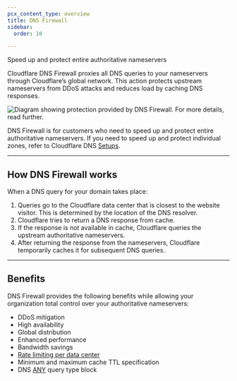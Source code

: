 ```yaml
---
pcx_content_type: overview
title: DNS Firewall
sidebar:
  order: 10

---
```



<Description>

Speed up and protect entire authoritative nameservers
</Description>

<Plan type="ent-add-on" />

Cloudflare DNS Firewall proxies all DNS queries to your nameservers through Cloudflare’s global network. This action protects upstream nameservers from DDoS attacks and reduces load by caching DNS responses.

![Diagram showing protection provided by DNS Firewall. For more details, read further.](~/assets/images/dns/dns-firewall-overview.png)

DNS Firewall is for customers who need to speed up and protect entire authoritative nameservers. If you need to speed up and protect individual zones, refer to Cloudflare DNS [Setups](/dns/zone-setups/).

***

## How DNS Firewall works

When a DNS query for your domain takes place:

1. Queries go to the Cloudflare data center that is closest to the website visitor. This is determined by the location of the DNS resolver.
2. Cloudflare tries to return a DNS response from cache.
3. If the response is not available in cache, Cloudflare queries the upstream authoritative nameservers.
4. After returning the response from the nameservers, Cloudflare temporarily caches it for subsequent DNS queries.

***

## Benefits

DNS Firewall provides the following benefits while allowing your organization total control over your authoritative nameservers:

* DDoS mitigation
* High availability
* Global distribution
* Enhanced performance
* Bandwidth savings
* [Rate limiting per data center](/dns/dns-firewall/setup/#additional-options)
* Minimum and maximum cache TTL specification
* DNS [ANY](https://datatracker.ietf.org/doc/html/rfc8482) query type block

